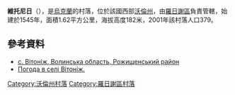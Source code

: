 {{coord|50|59|6|N|24|52|28|E|scale:30000|display=title}}

'''維托尼日'''（{{lang-uk|Вітоніж}}），是[[烏克蘭|烏克蘭]]的村落，位於該國西部[[沃倫州|沃倫州]]，由[[羅日謝區|羅日謝區]]負責管轄，始建於1545年，面積1.62平方公里，海拔高度182米，2001年該村落人口379。

==參考資料==
* [https://web.archive.org/web/20131029203045/http://w1.c1.rada.gov.ua/pls/z7502/A005?rdat1=24.04.2013&rf7571=4608 с. Вітоніж, Волинська область, Рожищенський район]
* [http://weather.in.ua/ua/volynskaja/4137 Погода в селі Вітоніж.] {{Wayback|url=http://weather.in.ua/ua/volynskaja/4137 |date=20150623001947 }}

[[Category:沃倫州村落|Category:沃倫州村落]]
[[Category:羅日謝區村落|Category:羅日謝區村落]]


{{Volyn-geo-stub}}
